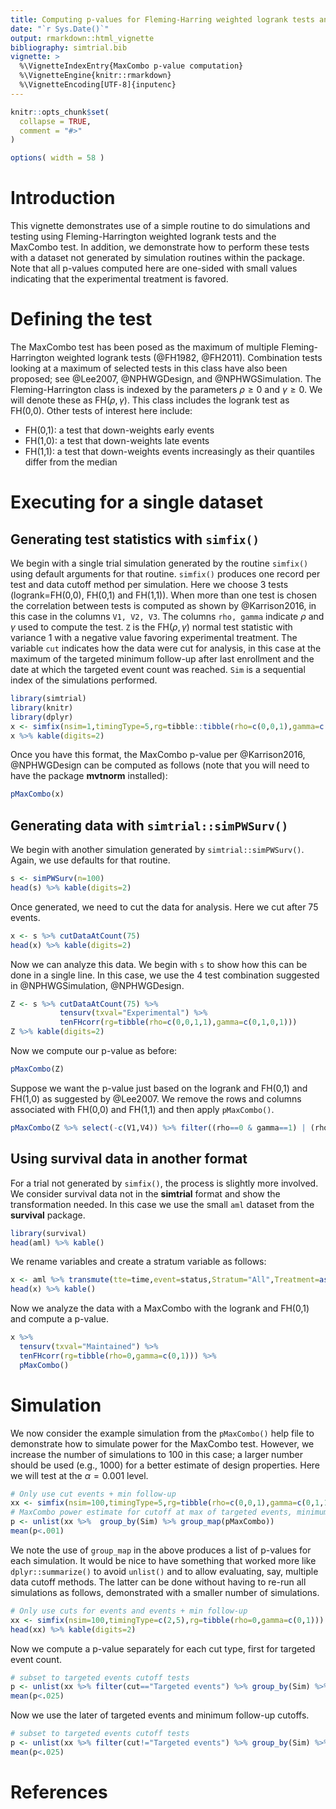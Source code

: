 ```yaml
---
title: Computing p-values for Fleming-Harring weighted logrank tests and the MaxCombo test
date: "`r Sys.Date()`"
output: rmarkdown::html_vignette
bibliography: simtrial.bib
vignette: >
  %\VignetteIndexEntry{MaxCombo p-value computation}
  %\VignetteEngine{knitr::rmarkdown} 
  %\VignetteEncoding[UTF-8]{inputenc}
---
```


```r
knitr::opts_chunk$set(
  collapse = TRUE,
  comment = "#>"
)

options( width = 58 )
```

# Introduction

This vignette demonstrates use of a simple routine to do simulations and testing using Fleming-Harrington weighted logrank tests and the MaxCombo test.
In addition, we demonstrate how to perform these tests with a dataset not generated by simulation routines within the package.
Note that all p-values computed here are one-sided with small values indicating that the experimental treatment is favored. 

# Defining the test

The MaxCombo test has been posed as the maximum of multiple Fleming-Harrington weighted logrank tests (@FH1982, @FH2011).
Combination tests looking at a maximum of selected tests in this class have also been proposed; see @Lee2007, @NPHWGDesign, and @NPHWGSimulation.
The Fleming-Harrington class is indexed by the parameters $\rho\ge 0$ and $\gamma\ge 0$.
We will denote these as FH($\rho,\gamma$). 
This class includes the logrank test as FH(0,0).
Other tests of interest here include:

- FH(0,1): a test that down-weights early events
- FH(1,0): a test that down-weights late events
- FH(1,1): a test that down-weights events increasingly as their quantiles differ from the median


# Executing for a single dataset

## Generating test statistics with `simfix()`

We begin with a single trial simulation generated by the routine `simfix()` using default arguments for that routine.
`simfix()` produces one record per test and data cutoff method per simulation.
Here we choose 3 tests (logrank=FH(0,0), FH(0,1) and FH(1,1)).
When more than one test is chosen the correlation between tests is computed as shown by @Karrison2016, in this case in the columns `V1, V2, V3`. The columns `rho, gamma` indicate $\rho$ and $\gamma$ used to compute the test. `Z` is the FH($\rho,\gamma$) normal test statistic with variance 1 with a negative value favoring experimental treatment. The variable `cut` indicates how the data were cut for analysis, in this case at the maximum of the targeted minimum follow-up after last enrollment and the date at which the targeted event count was reached. `Sim` is a sequential index of the simulations performed.  


```r
library(simtrial)
library(knitr)
library(dplyr)
x <- simfix(nsim=1,timingType=5,rg=tibble::tibble(rho=c(0,0,1),gamma=c(0,1,1)))
x %>% kable(digits=2)
```

Once you have this format, the MaxCombo p-value per @Karrison2016, @NPHWGDesign can be computed as follows (note that you will need to have the package **mvtnorm** installed):

```r
pMaxCombo(x)
```

## Generating data with `simtrial::simPWSurv()`

We begin with another simulation generated by `simtrial::simPWSurv()`.
Again, we use defaults for that routine.

```r
s <- simPWSurv(n=100)
head(s) %>% kable(digits=2)
```

Once generated, we need to cut the data for analysis. Here we cut after 75 events.

```r
x <- s %>% cutDataAtCount(75)
head(x) %>% kable(digits=2)
```

Now we can analyze this data. We begin with `s` to show how this can be done in a single line.
In this case, we use the 4 test combination suggested in @NPHWGSimulation, @NPHWGDesign.

```r
Z <- s %>% cutDataAtCount(75) %>% 
           tensurv(txval="Experimental") %>% 
           tenFHcorr(rg=tibble(rho=c(0,0,1,1),gamma=c(0,1,0,1)))
Z %>% kable(digits=2)
```

Now we compute our p-value as before:

```r
pMaxCombo(Z)
```

Suppose we want the p-value just based on the logrank and FH(0,1) and FH(1,0) as suggested by @Lee2007.
We remove the rows and columns associated with FH(0,0) and FH(1,1) and then apply `pMaxCombo()`.

```r
pMaxCombo(Z %>% select(-c(V1,V4)) %>% filter((rho==0 & gamma==1) | (rho==1 & gamma==0)))
```



## Using survival data in another format

For a trial not generated by `simfix()`, the process is slightly more involved.
We consider survival data not in the **simtrial** format and show the transformation needed.
In this case we use the small `aml` dataset from the **survival** package.

```r
library(survival)
head(aml) %>% kable()
```

We rename variables and create a stratum variable as follows:

```r
x <- aml %>% transmute(tte=time,event=status,Stratum="All",Treatment=as.character(x))
head(x) %>% kable()
```

Now we analyze the data with a MaxCombo with the logrank and FH(0,1) and compute a p-value.

```r
x %>% 
  tensurv(txval="Maintained") %>% 
  tenFHcorr(rg=tibble(rho=0,gamma=c(0,1))) %>% 
  pMaxCombo()
```



# Simulation

We now consider the example simulation from the `pMaxCombo()` help file to demonstrate how to simulate power for the MaxCombo test. However, we increase the number of simulations to 100 in this case; a larger number should be used (e.g., 1000) for a better estimate of design properties. Here we will test at the $\alpha=0.001$ level.

```r
# Only use cut events + min follow-up
xx <- simfix(nsim=100,timingType=5,rg=tibble(rho=c(0,0,1),gamma=c(0,1,1)))
# MaxCombo power estimate for cutoff at max of targeted events, minimum follow-up
p <- unlist(xx %>%  group_by(Sim) %>% group_map(pMaxCombo))
mean(p<.001)
```

We note the use of `group_map` in the above produces a list of p-values for each simulation.
It would be nice to have something that worked more like `dplyr::summarize()` to avoid `unlist()` and to allow evaluating, say, multiple data cutoff methods.
The latter can be done without having to re-run all simulations as follows, demonstrated with a smaller number of simulations.

```r
# Only use cuts for events and events + min follow-up
xx <- simfix(nsim=100,timingType=c(2,5),rg=tibble(rho=0,gamma=c(0,1)))
head(xx) %>% kable(digits=2)
```

Now we compute a p-value separately for each cut type, first for targeted event count.

```r
# subset to targeted events cutoff tests
p <- unlist(xx %>% filter(cut=="Targeted events") %>% group_by(Sim) %>% group_map(pMaxCombo))
mean(p<.025)
```

Now we use the later of targeted events and minimum follow-up cutoffs.

```r
# subset to targeted events cutoff tests
p <- unlist(xx %>% filter(cut!="Targeted events") %>% group_by(Sim) %>% group_map(pMaxCombo))
mean(p<.025)
```

# References
